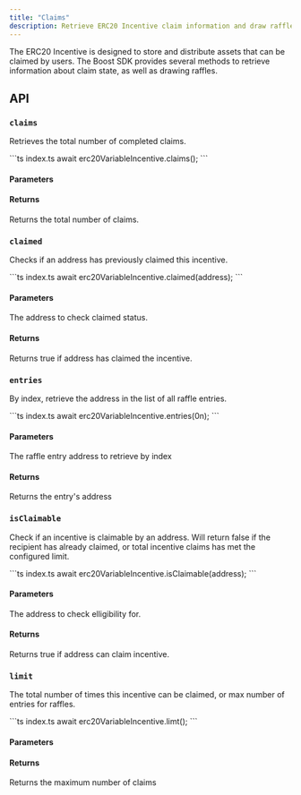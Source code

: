 ```yaml
---
title: "Claims"
description: Retrieve ERC20 Incentive claim information and draw raffle
---
```



<SDKDisclaimer />

The ERC20 Incentive is designed to store and distribute assets that can be claimed by users. The Boost SDK provides several methods to retrieve information about claim state, as well as drawing raffles.

## API

### `claims`

Retrieves the total number of completed claims.

<CodeGroup>
```ts index.ts
await erc20VariableIncentive.claims();
```
</CodeGroup>

#### Parameters

<ReadParams />

#### Returns

<ResponseField name="Total claims" type="Promise<bigint>">
  Returns the total number of claims.
</ResponseField>

### `claimed`

Checks if an address has previously claimed this incentive.

<CodeGroup>
```ts index.ts
await erc20VariableIncentive.claimed(address);
```
</CodeGroup>

#### Parameters

<ParamField path="address" type="Address">
  The address to check claimed status.
</ParamField>

<ReadParams />

#### Returns

<ResponseField name="Has claimed" type="Promise<boolean>">
 Returns true if address has claimed the incentive.
</ResponseField>

### `entries`

By index, retrieve the address in the list of all raffle entries.

<CodeGroup>
```ts index.ts
await erc20VariableIncentive.entries(0n);
```
</CodeGroup>

#### Parameters

<ParamField path="index" type="bigint">
  The raffle entry address to retrieve by index
</ParamField>

<ReadParams />

#### Returns

<ResponseField name="Raffle entry" type="Promise<Address>">
  Returns the entry's address
</ResponseField>

### `isClaimable`

Check if an incentive is claimable by an address. Will return false if the recipient has already claimed, or total incentive claims has met the configured limit.

<CodeGroup>
```ts index.ts
await erc20VariableIncentive.isClaimable(address);
```
</CodeGroup>

#### Parameters

<ParamField path="address" type="Address">
  The address to check elligibility for.
</ParamField>

<ReadParams />

#### Returns

<ResponseField name="Elligibility" type="Promise<boolean>">
 Returns true if address can claim incentive.
</ResponseField>


### `limit`

The total number of times this incentive can be claimed, or max number of entries for raffles.

<CodeGroup>
```ts index.ts
await erc20VariableIncentive.limt();
```
</CodeGroup>

#### Parameters

<ReadParams />

#### Returns

<ResponseField name="Claim limit" type="Promise<bigint>">
  Returns the maximum number of claims
</ResponseField>
